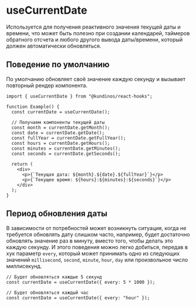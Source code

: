 
# useCurrentDate

Используется для получения реактивного значения текущей даты и времени, что может быть полезно при создании календарей, таймеров обратного отсчета и любого другого вывода даты/времени, который должен автоматически обновляться.

## Поведение по умолчанию

По умолчанию обновляет своё значение каждую секунду и вызывает повторный рендер компонента.

```tsx
import { useCurrentDate } from "@kundinos/react-hooks";

function Example() {
  const currentDate = useCurrentDate();

  // Получаем компоненты текущей даты
  const month = currentDate.getMonth();
  const date = currentDate.getDate();
  const fullYear = currentDate.getFullYear();
  const hours = currentDate.getHours();
  const minutes = currentDate.getMinutes();
  const seconds = currentDate.getSeconds();

  return (
    <div>
      <p>{`Текущая дата: ${month}.${date}.${fullYear}`}</p>
      <p>{`Текущее время: ${hours}:${minutes}:${seconds}`}</p>
    </div>
  );
}
```

<ExampleWrapper>
  <SimpleExample />
</ExampleWrapper>

## Период обновления даты

В зависимости от потребностей может возникнуть ситуация, когда не требуется обновлять дату слишком часто, например, будет достаточно обновлять значение раз в минуту, вместо того, чтобы делать это каждую секунду. И этого поведения можно легко добиться, передав в хук параметр `every`, который может принимать одно из следующих значений `millisecond`, `second`, `minute`, `hour`, `day` или произвольное число миллисекунд.

```tsx
// Будет обновляться каждые 5 секунд
const currentDate = useCurrentDate({ every: 5 * 1000 });

// Будет обновляться каждый час
const currentDate = useCurrentDate({ every: "hour" });
```

<ExampleWrapper title="Пример работы">
  <ManyPeriodsExample />
</ExampleWrapper>
